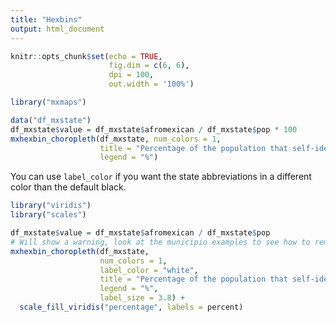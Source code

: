 ```yaml
---
title: "Hexbins"
output: html_document
---
```


```r
knitr::opts_chunk$set(echo = TRUE, 
                      fig.dim = c(6, 6), 
                      dpi = 100, 
                      out.width = '100%')
```

```r
library("mxmaps")

data("df_mxstate")
df_mxstate$value = df_mxstate$afromexican / df_mxstate$pop * 100
mxhexbin_choropleth(df_mxstate, num_colors = 1,
                    title = "Percentage of the population that self-identifies as Afro-Mexican",
                    legend = "%")

```

You can use ```label_color``` if you want the state abbreviations in a different color than the default black.

```r
library("viridis")
library("scales")

df_mxstate$value = df_mxstate$afromexican / df_mxstate$pop 
# Will show a warning, look at the municipio examples to see how to remove it
mxhexbin_choropleth(df_mxstate, 
                    num_colors = 1,
                    label_color = "white",
                    title = "Percentage of the population that self-identifies as Afro-Mexican",
                    legend = "%",
                    label_size = 3.8) +
  scale_fill_viridis("percentage", labels = percent)

```
